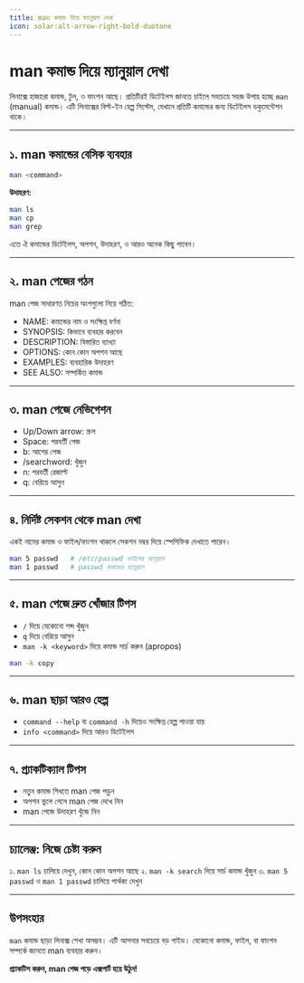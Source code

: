 ```yaml
---
title: man কমান্ড দিয়ে ম্যানুয়াল দেখা
icon: solar:alt-arrow-right-bold-duotone
---
```


# man কমান্ড দিয়ে ম্যানুয়াল দেখা

লিনাক্সে হাজারো কমান্ড, টুল, ও ফাংশন আছে। প্রতিটিরই ডিটেইলস জানতে চাইলে সবচেয়ে সহজ উপায় হচ্ছে `man` (manual) কমান্ড। এটি লিনাক্সের বিল্ট-ইন হেল্প সিস্টেম, যেখানে প্রতিটি কমান্ডের জন্য ডিটেইলস ডকুমেন্টেশন থাকে।

---

## ১. man কমান্ডের বেসিক ব্যবহার

```bash
man <command>
```

**উদাহরণ:**

```bash
man ls
man cp
man grep
```

এতে ঐ কমান্ডের ডিটেইলস, অপশন, উদাহরণ, ও আরও অনেক কিছু পাবেন।

---

## ২. man পেজের গঠন

man পেজ সাধারণত নিচের অংশগুলো নিয়ে গঠিত:
- NAME: কমান্ডের নাম ও সংক্ষিপ্ত বর্ণনা
- SYNOPSIS: কিভাবে ব্যবহার করবেন
- DESCRIPTION: বিস্তারিত ব্যাখ্যা
- OPTIONS: কোন কোন অপশন আছে
- EXAMPLES: ব্যবহারিক উদাহরণ
- SEE ALSO: সম্পর্কিত কমান্ড

---

## ৩. man পেজে নেভিগেশন

- Up/Down arrow: স্ক্রল
- Space: পরবর্তী পেজ
- b: আগের পেজ
- /searchword: খুঁজুন
- n: পরবর্তী রেজাল্ট
- q: বেরিয়ে আসুন

---

## ৪. নির্দিষ্ট সেকশন থেকে man দেখা

একই নামের কমান্ড ও ফাইল/ফাংশন থাকলে সেকশন নম্বর দিয়ে স্পেসিফিক দেখাতে পারেন।

```bash
man 5 passwd   # /etc/passwd ফাইলের ম্যানুয়াল
man 1 passwd   # passwd কমান্ডের ম্যানুয়াল
```

---

## ৫. man পেজে দ্রুত খোঁজার টিপস

- `/` দিয়ে যেকোনো শব্দ খুঁজুন
- `q` দিয়ে বেরিয়ে আসুন
- `man -k <keyword>` দিয়ে কমান্ড সার্চ করুন (apropos)

```bash
man -k copy
```

---

## ৬. man ছাড়া আরও হেল্প

- `command --help` বা `command -h` দিয়েও সংক্ষিপ্ত হেল্প পাওয়া যায়
- `info <command>` দিয়ে আরও ডিটেইলস

---

## ৭. প্র্যাকটিক্যাল টিপস

- নতুন কমান্ড শিখতে man পেজ পড়ুন
- অপশন ভুলে গেলে man পেজ দেখে নিন
- man পেজে উদাহরণ খুঁজে নিন

---

## চ্যালেঞ্জ: নিজে চেষ্টা করুন

১. `man ls` চালিয়ে দেখুন, কোন কোন অপশন আছে
২. `man -k search` দিয়ে সার্চ কমান্ড খুঁজুন
৩. `man 5 passwd` ও `man 1 passwd` চালিয়ে পার্থক্য দেখুন

---

## উপসংহার

`man` কমান্ড ছাড়া লিনাক্স শেখা অসম্ভব। এটি আপনার সবচেয়ে বড় গাইড। যেকোনো কমান্ড, ফাইল, বা ফাংশন সম্পর্কে জানতে man ব্যবহার করুন।

**প্র্যাকটিস করুন, man পেজ পড়ে এক্সপার্ট হয়ে উঠুন!**
